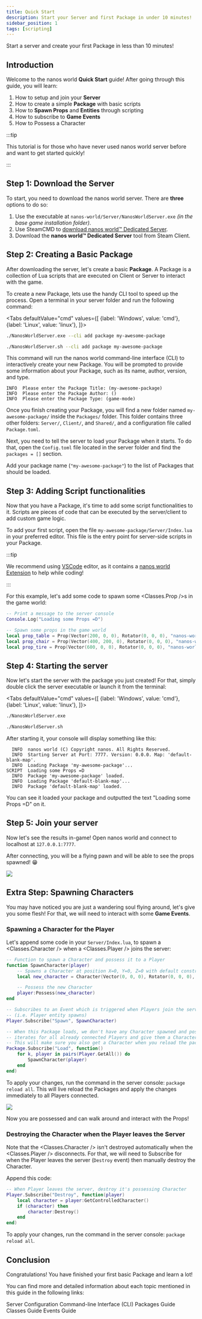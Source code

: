 ```yaml
---
title: Quick Start
description: Start your Server and first Package in under 10 minutes!
sidebar_position: 1
tags: [scripting]
---
```



Start a server and create your first Package in less than 10 minutes!



## Introduction

Welcome to the nanos world **Quick Start** guide! After going through this guide, you will learn:

1. How to setup and join your **Server**
2. How to create a simple **Package** with basic scripts
3. How to **Spawn Props** and **Entities** through scripting
4. How to subscribe to **Game Events**
5. How to Possess a Character

:::tip

This tutorial is for those who have never used nanos world server before and want to get started quickly!

:::


## Step 1: Download the Server

To start, you need to download the nanos world server. There are **three** options to do so:

1. Use the executable at `nanos-world/Server/NanosWorldServer.exe` *(in the base game installation folder)*.
2. Use SteamCMD to [download nanos world™ Dedicated Server](/docs/core-concepts/server-manual/server-installation).
3. Download the **nanos world™ Dedicated Server** tool from Steam Client.


## Step 2: Creating a Basic Package

After downloading the server, let's create a basic **Package**. A Package is a collection of Lua scripts that are executed on Client or Server to interact with the game.

To create a new Package, lets use the handy CLI tool to speed up the process. Open a terminal in your server folder and run the following command:

<Tabs
  defaultValue="cmd"
  values={[
    {label: 'Windows', value: 'cmd'},
    {label: 'Linux', value: 'linux'},
  ]}>
  <TabItem value="cmd">

```bash
./NanosWorldServer.exe --cli add package my-awesome-package
```

  </TabItem>
  <TabItem value="linux">

```bash
./NanosWorldServer.sh --cli add package my-awesome-package
```

  </TabItem>
</Tabs>

This command will run the nanos world command-line interface (CLI) to interactively create your new Package. You will be prompted to provide some information about your Package, such as its name, author, version, and type.

```nanos-console
INFO  Please enter the Package Title: (my-awesome-package)
INFO  Please enter the Package Author: ()
INFO  Please enter the Package Type: (game-mode)
```

Once you finish creating your Package, you will find a new folder named `my-awesome-package/` inside the `Packages/` folder. This folder contains three other folders: `Server/`, `Client/`, and `Shared/`, and a configuration file called `Package.toml`.

Next, you need to tell the server to load your Package when it starts. To do that, open the `Config.toml` file located in the server folder and find the `packages = []` section.

Add your package name (`"my-awesome-package"`) to the list of Packages that should be loaded.


## Step 3: Adding Script functionalities

Now that you have a Package, it's time to add some script functionalities to it. Scripts are pieces of code that can be executed by the server/client to add custom game logic.

To add your first script, open the file `my-awesome-package/Server/Index.lua` in your preferred editor. This file is the entry point for server-side scripts in your Package.

:::tip

We recommend using [VSCode](https://code.visualstudio.com/download) editor, as it contains a [nanos world Extension](https://marketplace.visualstudio.com/items?itemName=Derpius.nanosworld) to help while coding!

:::

For this example, let's add some code to spawn some <Classes.Prop />s in the game world:

```lua title="Packages/my-awesome-package/Server/Index.lua"
-- Print a message to the server console
Console.Log("Loading some Props =D")

-- Spawn some props in the game world
local prop_table = Prop(Vector(200, 0, 0), Rotator(0, 0, 0), "nanos-world::SM_WoodenTable")
local prop_chair = Prop(Vector(400, 200, 0), Rotator(0, 0, 0), "nanos-world::SM_WoodenChair")
local prop_tire = Prop(Vector(600, 0, 0), Rotator(0, 0, 0), "nanos-world::SM_TireLarge")
```


## Step 4: Starting the server

Now let's start the server with the package you just created! For that, simply double click the server executable or launch it from the terminal:

<Tabs
  defaultValue="cmd"
  values={[
    {label: 'Windows', value: 'cmd'},
    {label: 'Linux', value: 'linux'},
  ]}>
  <TabItem value="cmd">

```bash
./NanosWorldServer.exe
```

  </TabItem>
  <TabItem value="linux">

```bash
./NanosWorldServer.sh
```

  </TabItem>
</Tabs>

After starting it, your console will display something like this:

```nanos-console title="NanosWorldServer"
  INFO  nanos world (C) Copyright nanos. All Rights Reserved.
  INFO  Starting Server at Port: 7777. Version: 0.0.0. Map: 'default-blank-map'.
  INFO  Loading Package 'my-awesome-package'...
SCRIPT  Loading some Props =D
  INFO  Package 'my-awesome-package' loaded.
  INFO  Loading Package 'default-blank-map'...
  INFO  Package 'default-blank-map' loaded.
```

You can see it loaded your package and outputted the text "Loading some Props =D" on it.


## Step 5: Join your server

Now let's see the results in-game! Open nanos world and connect to localhost at `127.0.0.1:7777`.

After connecting, you will be a flying pawn and will be able to see the props spawned! 😁

![](/img/docs/quick-start-01.webp)


## Extra Step: Spawning Characters

You may have noticed you are just a wandering soul flying around, let's give you some flesh! For that, we will need to interact with some **Game Events**.

### Spawning a Character for the Player

Let's append some code in your `Server/Index.lua`, to spawn a <Classes.Character /> when a <Classes.Player /> joins the server:

```lua title="my-awesome-package/Server/Index.lua"
-- Function to spawn a Character and possess it to a Player
function SpawnCharacter(player)
    -- Spawns a Character at position X=0, Y=0, Z=0 with default constructor parameters
    local new_character = Character(Vector(0, 0, 0), Rotator(0, 0, 0), "nanos-world::SK_Male")

    -- Possess the new Character
    player:Possess(new_character)
end

-- Subscribes to an Event which is triggered when Players join the server
-- (i.e. Player entity spawns)
Player.Subscribe("Spawn", SpawnCharacter)

-- When this Package loads, we don't have any Character spawned and possessed, so
-- iterates for all already connected Players and give them a Character as well.
-- This will make sure you also get a Character when you reload the package
Package.Subscribe("Load", function()
	for k, player in pairs(Player.GetAll()) do
		SpawnCharacter(player)
	end
end)
```

To apply your changes, run the command in the server console: `package reload all`. This will live reload the Packages and apply the changes immediately to all Players connected.

![](/img/docs/quick-start-02.webp)

Now you are possessed and can walk around and interact with the Props!


### Destroying the Character when the Player leaves the Server

Note that the <Classes.Character /> isn't destroyed automatically when the <Classes.Player /> disconnects. For that, we will need to Subscribe for when the Player leaves the server (`Destroy` event) then manually destroy the Character.

Append this code:

```lua title="my-awesome-package/Server/Index.lua"
-- When Player leaves the server, destroy it's possessing Character
Player.Subscribe("Destroy", function(player)
    local character = player:GetControlledCharacter()
    if (character) then
        character:Destroy()
    end
end)
```

To apply your changes, run the command in the server console: `package reload all`.


## Conclusion

Congratulations! You have finished your first basic Package and learn a lot!

You can find more and detailed information about each topic mentioned in this guide in the following links:

<ReferenceLink href="core-concepts/server-manual/server-configuration">Server Configuration</ReferenceLink>
<ReferenceLink href="core-concepts/server-manual/command-line-interface">Command-line Interface (CLI)</ReferenceLink>
<ReferenceLink href="core-concepts/packages/packages-guide">Packages Guide</ReferenceLink>
<ReferenceLink href="core-concepts/scripting/classes-guide">Classes Guide</ReferenceLink>
<ReferenceLink href="core-concepts/scripting/events-guide">Events Guide</ReferenceLink>